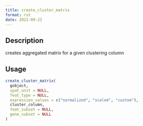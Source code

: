 ```yaml
--- 
title: create_cluster_matrix 
format: rst 
date: 2022-09-22 
--- 
```


## Description

creates aggregated matrix for a given clustering column


## Usage

```r
create_cluster_matrix(
  gobject,
  spat_unit = NULL,
  feat_type = NULL,
  expression_values = c("normalized", "scaled", "custom"),
  cluster_column,
  feat_subset = NULL,
  gene_subset = NULL
)
```


